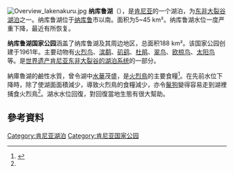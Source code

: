 {{Infobox lake
| lake_name = 納庫魯湖<br />Lake Nakuru
| image_lake = overview lakenakuru.jpg
| caption_lake = 納庫魯湖 (2003年5月)
| image_bathymetry =
| caption_bathymetry =
| location = {{KEN}}中部
| coords = {{coord|0|22|S|36|05|E|region:KE_type:waterbody|display=inline,title}}
| type = [[鹼性湖泊|鹼性湖泊]]
| inflow =
| outflow =
| catchment =
| basin_countries = {{KEN}}
| length =
| width =
| area = 5至45 km²
| depth =
| max-depth =
| volume =
| residence_time =
| shore =
| elevation =
| islands =
| cities =
| frozen =
}}
[[File:Overview_lakenakuru.jpg|right]]
'''纳库鲁湖'''（{{lang-en|Lake Nakuru}}），是[[肯尼亚|肯尼亚]]的一个湖泊，为[[东非大裂谷湖泊|东非大裂谷湖泊]]之一。纳库鲁湖位于[[纳库鲁|纳库鲁]]市以南。面积为5~45 km²。纳库鲁湖水位一度严重下降，最近有所恢复。

'''纳库鲁湖国家公园'''涵盖了纳库鲁湖及其周边地区，总面积188 km²。该国家公园创建于1961年。主要动物有[[火烈鸟|火烈鸟]]、[[滨鹬|滨鹬]]、[[矶鹞|矶鹞]]、[[杜鹃|杜鹃]]、[[翠鸟|翠鸟]]、[[欧椋鸟|欧椋鸟]]、[[太阳鸟|太阳鸟]]等。是[[世界遗产|世界遗产]][[肯尼亚东非大裂谷的湖泊系统|肯尼亚东非大裂谷的湖泊系统]]的一部分。

納庫魯湖的鹼性水質，曾令湖中[[水華|水華]]茂盛，是[[火烈鳥|火烈鳥]]的主要食糧<ref name=earthflight>{{cite episode |date=2012-12-25 |title=《萬里傲翔》|url=http://programme.tvb.com/lifestyle/earthflight |language=en }}</ref>。在先前水位下降時，除了使湖面面積減少，導致火烈鳥的食糧減少，亦令[[鬣狗|鬣狗]]變得容易走到湖裡捕食火烈鳥<ref name=earthflight />。湖水水位回復，對回復當地生態有很大幫助。

== 參考資料 ==
{{reflist}}

{{Lakes of Kenya}}
{{肯亞國家公園}}
{{kenya-geo-stub}}

[[Category:肯尼亚湖泊|Category:肯尼亚湖泊]]
[[Category:肯尼亚国家公园|Category:肯尼亚国家公园]]